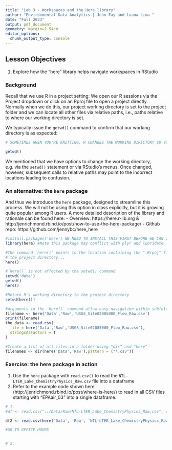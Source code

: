 ```yaml
---
title: "Lab 3 - Workspaces and the Here library"
author: "Environmental Data Analytics | John Fay and Luana Lima "
date: "Fall 2023"
output: pdf_document
geometry: margin=2.54cm
editor_options: 
  chunk_output_type: console
---
```


## Lesson Objectives
1. Explore how the "here" library helps navigate workspaces in RStudio

### Background
Recall that we use R in a project setting: We open our R sessions via the Project dropdown or click on an Rproj file to open a project directly. Normally when we do this, our project working directory is set to the project folder and we can locate all other files via relative paths, i.e., paths relative to where our working directory is set. 

We typically issue the `getwd()` command to confirm that our working directory is as expected: 

```r
# SOMETIMES WHEN YOU'RE KNITTING, R CHANGES THE WORKING DIRECTORY SO YOU WON'T BE ABLE TO KNIT. EVERY TIME WE CREATE A FILE OR GET ONE SHARED, THE DEFAULT WILL BE DOCUMENT DIRECTORY, THE DIRECTORY WHERE YOUR DOC IS STORED. YOUR R PROJ FILE SHOULD ALWAYS ALWAYS BE THE PLACE YOUR WORKING DIRECTORY IS. Working directory should be set to the base folder for the Environmental Data Analytics Course repository, i.e., the folder that houses the R Project file.

getwd()
```

We mentioned that we have options to change the working directory, e.g. via the `setwd()` statement or via RStudio's menus. Once changed, however, subsequent calls to relative paths may point to the incorrect locations leading to confusion. 

### An alternative: the `here` package
And thus we introduce the `here` package, designed to streamline this process. We will not be using this option in class explicitly, but it is growing quite popular among R users. A more detailed description of the library and rationale can be found here: 
 - Overview:    https://here.r-lib.org & http://jenrichmond.rbind.io/post/how-to-use-the-here-package/
 - Github repo: https://github.com/jennybc/here_here
 
```r
#install.packages('here') WE NEED TO INSTALL THIS FIRST BEFORE WE CAN INSTALL THE PACKAGE 'HERE'
library(here) #Note this package may conflict with plyr and lubridate

#The command `here()` points to the location containing the ".Rrpoj" file, i.e. 
# the project directory...
here() 

#`here()` is not affected by the setwd() command
setwd('data')
getwd()
here()

#Return R's working directory to the project directory
setwd(here())

#Arguments in the `here()` command allow easy navigation within subfolders FROM THE PROJECT FOLDER YOU CAN NAVIGATE TO ANY FILE FOLDER YOU WANT . IF YOU USE THIS TO IMPORT YOUR DATA SET YOU'LL NEVER GET ERRORS WITH IMPORTING YOUR DATA FILE
filename <- here('Data','Raw','USGS_Site02085000_Flow_Raw.csv')
print(filename)
the_data <- read.csv(
  file = here('Data','Raw','USGS_Site02085000_Flow_Raw.csv'),
  stringsAsFactors = T
)

#Create a list of all files in a folder using "dir" and "here"
filenames <- dir(here('Data','Raw'),pattern = ("*.csv"))
```

### Exercise: the here package in action
 1. Use the `here` package with `read.csv()` to read the `NTL-LTER_Lake_ChemistryPhysics_Raw.csv` file into a dataframe
 2. Refer to the example code shown here (http://jenrichmond.rbind.io/post/where-is-here/) to read in all CSV files starting with "EPAair_03" into a single dataframe. 
```r

# 1. 
#df <- read.csv("../Data/Raw/NTL-LTER_Lake_ChemistryPhysics_Raw.csv", stringAsFactors = TRUE)

df2 <- read.csv(here('Data', 'Raw', 'NTL-LTER_Lake_ChemistryPhysics_Raw.csv'),stringAsFactors = TRUE)

#GO TO OFFICE HOURS


# 2.

```

